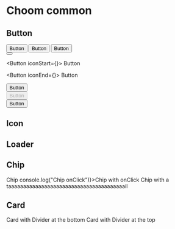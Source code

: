 


<Meta title="Choom Common" />

<style>{`
  section.s {
    padding: 2rem;
    margin: 1rem 0 2rem;
    border: 1px solid #ccc;
    border-radius: 0.25rem;
  }

  h2 { 
    border: none !important;
   }
`}</style>

# Choom common

## Button

<section className="s">
  <Button size="big">Button</Button>
  <Button>Button</Button>
  <Button size="small">Button</Button>
</section>

<section className="s">
  <Button isIcon>
    <Icon><Clock /></Icon>
  </Button>

  <Button iconStart={<Icon size="inherit"><Clock /></Icon>}>
    Button
  </Button>

  <Button iconEnd={<Icon size="inherit"><Clock /></Icon>}>
    Button
  </Button>

  <Button>
    Button
  </Button>
</section>

<section className="s">
  <Button disabled>Button</Button>
</section>

<section className="s">
  <Button fluid>Button</Button>
</section>

## Icon

<section className="s">
  <Icon size='small'>
    <Clock />
  </Icon>
  <Icon>
    <Clock />
  </Icon>
  <Icon size='big'>
    <Clock />
  </Icon>
</section>

## Loader

<section className="s">
  <Loader />
  <Divider mt="2" mb="2" />
  <Loader size="small" display="inline-block" />
  <Loader size="regular" display="inline-block" />
  <Loader size="big" display="inline-block" />
</section>

## Chip

<section className="s">
  <Chip>Chip</Chip>
  <Chip onClick={() => console.log("Chip onClick")}>Chip with onClick</Chip>
  <Chip>Chip with a taaaaaaaaaaaaaaaaaaaaaaaaaaaaaaaaaaaaaaail</Chip>
</section>

## Card

<section className="s">
  <Card>Card with Divider at the bottom</Card>
  <Divider mt="2" mb="2" />
  <Card>Card with Divider at the top</Card>
</section>
